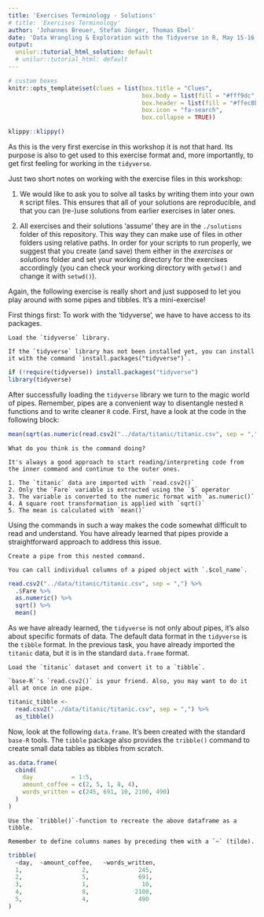 ```yaml
---
title: 'Exercises Terminology - Solutions'
# title: 'Exercises Terminology'
author: 'Johannes Breuer, Stefan Jünger, Thomas Ebel'
date: 'Data Wrangling & Exploration with the Tidyverse in R, May 15-16, 2019'
output:
  unilur::tutorial_html_solution: default
  # unilur::tutorial_html: default
---
```

  
```r
# custom boxes
knitr::opts_template$set(clues = list(box.title = "Clues",
                                      box.body = list(fill = "#fff9dc", colour = "black"),
                                      box.header = list(fill = "#ffec8b", colour = "black"),
                                      box.icon = "fa-search",
                                      box.collapse = TRUE))
```

```r
klippy::klippy()
```

As this is the very first exercise in this workshop it is not that hard. Its purpose is also to get used to this exercise format and, more importantly, to get first feeling for working in the `tidyverse`.

Just two short notes on working with the exercise files in this workshop:

1. We would like to ask you to solve all tasks by writing them into your own `R` script files. This ensures that all of your solutions are reproducible, and that you can (re-)use solutions from earlier exercises in later ones.

2. All exercises and their solutions 'assume' they are in the `./solutions` folder of this repository. This way they can make use of files in other folders using relative paths. In order for your scripts to run properly, we suggest that you create (and save) them either in the *exercises* or *solutions* folder and set your working directory for the exercises accordingly (you can check your working directory with `getwd()` and change it with `setwd()`). 

Again, the following exercise is really short and just supposed to let you play around with some pipes and tibbles. It's a mini-exercise!

First things first: To work with the 'tidyverse', we have to have access to its packages.

```block
Load the `tidyverse` library.
```

```block
If the `tidyverse` library has not been installed yet, you can install it with the command `install.packages("tidyverse")`.
```

```r
if (!require(tidyverse)) install.packages("tidyverse")
library(tidyverse)
```

After successfully loading the `tidyverse` library we turn to the magic world of pipes. Remember, pipes are a convenient way to disentangle nested `R` functions and to write cleaner `R` code. First, have a look at the code in the following block:

```r
mean(sqrt(as.numeric(read.csv2("../data/titanic/titanic.csv", sep = ",")$Fare)))
```

```block
What do you think is the command doing?
```

```block
It's always a good approach to start reading/interpreting code from the inner command and continue to the outer ones.
```

```block
1. The `titanic` data are imported with `read.csv2()`
2. Only the `Fare` variable is extracted using the `$` operator
3. The variable is converted to the numeric format with `as.numeric()`
4. A square root transformation is applied with `sqrt()`
5. The mean is calculated with `mean()`
```

Using the commands in such a way makes the code somewhat difficult to read and understand. You have already learned that pipes provide a straightforward approach to address this issue.

```block
Create a pipe from this nested command.
```

```block
You can call individual columns of a piped object with `.$col_name`.
```

```r
read.csv2("../data/titanic/titanic.csv", sep = ",") %>% 
  .$Fare %>% 
  as.numeric() %>% 
  sqrt() %>% 
  mean()
```

As we have already learned, the `tidyverse` is not only about pipes, it's also about specific formats of data. The default data format in the `tidyverse` is the `tibble` format. In the previous task, you have already imported the `titanic` data, but it is in the standard `data.frame` format.

```block
Load the `titanic` dataset and convert it to a `tibble`. 
```

```block
`base-R`'s `read.csv2()` is your friend. Also, you may want to do it all at once in one pipe.
```

```r
titanic_tibble <-
  read.csv2("../data/titanic/titanic.csv", sep = ",") %>% 
  as_tibble()
```

Now, look at the following `data.frame`. It's been created with the standard `base-R` tools. The `tibble` package also provides the `tribble()` command to create small data tables as tibbles from scratch.


```r
as.data.frame(
  cbind(
    day           = 1:5,
    amount_coffee = c(2, 5, 1, 8, 4),
    words_written = c(245, 691, 10, 2100, 490)
  )
)
```


```block
Use the `tribble()`-function to recreate the above dataframe as a tibble.
```

```block
Remember to define columns names by preceding them with a `~` (tilde). 
```

```r
tribble(
  ~day,  ~amount_coffee,   ~words_written, 
  1,                 2,              245,
  2,                 5,              691,
  3,                 1,               10,
  4,                 8,             2100,
  5,                 4,              490
)
```



